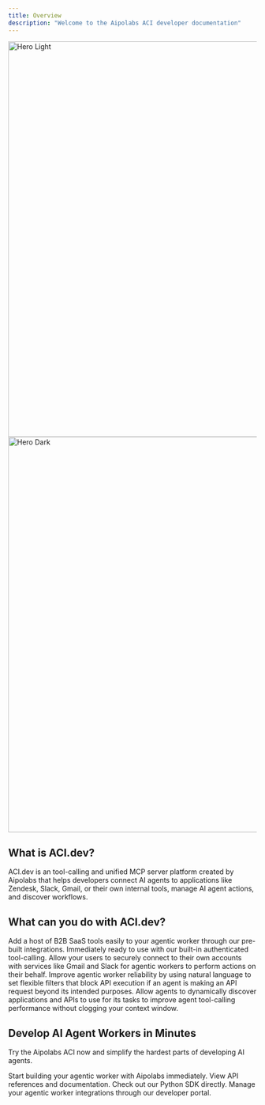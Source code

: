```yaml
---
title: Overview
description: "Welcome to the Aipolabs ACI developer documentation"
---
```


<img
  className="block dark:hidden"
  src="/images/hero-light.svg"
  alt="Hero Light"
  width="800"
/>
<img
  className="hidden dark:block"
  src="/images/hero-dark.svg"
  alt="Hero Dark"
  width="800"
/>

## What is ACI.dev?

ACI.dev is an tool-calling and unified MCP server platform created by Aipolabs that helps developers connect AI agents to applications like Zendesk, Slack, Gmail, or their own internal tools, manage AI agent actions, and discover workflows.


## What can you do with ACI.dev?


<CardGroup cols={1}>
  <Card
    title="Integrate B2B SaaS tools"
  >
    Add a host of B2B SaaS tools easily to your agentic worker through our pre-built integrations. Immediately ready to use with our built-in authenticated tool-calling.
  </Card>
  <Card
    title="Handle end-user authentication"
  >
    Allow your users to securely connect to their own accounts with services like Gmail and Slack for agentic workers to perform actions on their behalf.
  </Card>
  <Card
    title="Guardrail API executions by instruction filters"
  >
    Improve agentic worker reliability by using natural language to set flexible filters that block API execution if an agent is making an API request beyond its intended purposes.
  </Card>
  <Card
    title="Discover agentic workflows"
  >
    Allow agents to dynamically discover applications and APIs to use for its tasks to improve agent tool-calling performance without clogging your context window.
  </Card>
</CardGroup>

## Develop AI Agent Workers in Minutes

Try the Aipolabs ACI now and simplify the hardest parts of developing AI agents.

<CardGroup cols={2}>
  <Card
    title="Quickstart Guide"
    icon="rocket"
    href="/quickstart"
  >
    Start building your agentic worker with Aipolabs immediately.
  </Card>
  <Card
    title="Reference APIs"
    icon="code"
    href="/api-reference/overview"
  >
    View API references and documentation.
  </Card>
  <Card
    title="Python SDK"
    icon="screwdriver-wrench"
    href="https://github.com/aipotheosis-labs/aci-python-sdk"
  >
    Check out our Python SDK directly.
  </Card>
  <Card
    title="Developer Portal"
    icon="stars"
    href="https://platform.aci.dev"
  >
    Manage your agentic worker integrations through our developer portal.
  </Card>
</CardGroup>
